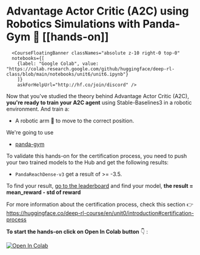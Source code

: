 # Advantage Actor Critic (A2C) using Robotics Simulations with Panda-Gym 🤖 [[hands-on]]


      <CourseFloatingBanner classNames="absolute z-10 right-0 top-0"
      notebooks={[
        {label: "Google Colab", value: "https://colab.research.google.com/github/huggingface/deep-rl-class/blob/main/notebooks/unit6/unit6.ipynb"}
        ]}
        askForHelpUrl="http://hf.co/join/discord" />


Now that you've studied the theory behind Advantage Actor Critic (A2C), **you're ready to train your A2C agent** using Stable-Baselines3 in a robotic environment. And train a:
- A robotic arm 🦾 to move to the correct position.

We're going to use 
- [panda-gym](https://github.com/qgallouedec/panda-gym)

To validate this hands-on for the certification process, you need to push your two trained models to the Hub and get the following results:

- `PandaReachDense-v3` get a result of >= -3.5.

To find your result, [go to the leaderboard](https://huggingface.co/spaces/huggingface-projects/Deep-Reinforcement-Learning-Leaderboard) and find your model, **the result = mean_reward - std of reward**

For more information about the certification process, check this section 👉 https://huggingface.co/deep-rl-course/en/unit0/introduction#certification-process

**To start the hands-on click on Open In Colab button** 👇 :

[![Open In Colab](https://colab.research.google.com/assets/colab-badge.svg)](https://colab.research.google.com/github/huggingface/deep-rl-class/blob/master/notebooks/unit6/unit6.ipynb)

